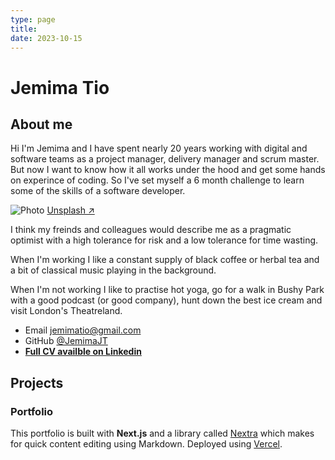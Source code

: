 ```yaml
---
type: page
title:
date: 2023-10-15
---
```


# Jemima Tio

## About me

Hi I'm Jemima and I have spent nearly 20 years working with digital and software teams as a project manager, delivery manager and scrum master. But now I want to know how it all works under the hood and get some hands on experince of coding. So I've set myself a 6 month challenge to learn some of the skills of a software developer.

<Image
  src="/images/photo2.jpg"
  alt="Photo"
  width={1125}
  height={750}
  priority
  className="next-image"
/>
[Unsplash ↗ ](https://unsplash.com/photos/WeYamle9fDM)

I think my freinds and colleagues would describe me as a pragmatic optimist with a high tolerance for risk and a low tolerance for time wasting. 

When I'm working I like a constant supply of black coffee or herbal tea and a bit of classical music playing in the background. 

When I'm not working I like to practise hot yoga, go for a walk in Bushy Park with a good podcast (or good company), hunt down the best ice cream and visit London's Theatreland.

- Email jemimatio@gmail.com
- GitHub [@JemimaJT](https://github.com/JemimaJT)
- **[Full CV availble on Linkedin](https://www.linkedin.com/in/jemimatio/)**

## Projects

### Portfolio

This portfolio is built with **Next.js** and a library called [Nextra](https://nextra.vercel.app/) which makes for quick content editing using Markdown. Deployed using [Vercel](https://vercel.com/).

